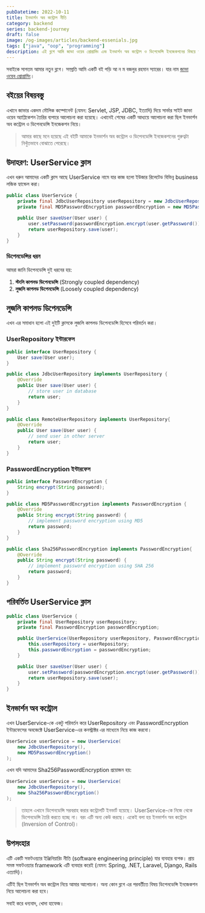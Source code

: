 ```yaml
---
pubDatetime: 2022-10-11
title: ইনভার্শন অব কন্ট্রোল নীতি
category: backend
series: backend-journey
draft: false
image: /og-images/articles/backend-essenials.jpg
tags: ["java", "oop", "programming"]
description: এই ব্লগে আমি জাভা ওয়েব প্রোগ্রামিং এবং ইনভার্শন অব কন্ট্রোল ও ডিপেন্ডেন্সি ইনজেকশনের বিষয়ে আলোচনা করতে চলেছি।
---
```


সবাইকে সাগতম আমার নতুন ব্লগে। সম্প্রতি আমি একটি বই পড়ি আ ন ম বজলুর রহমান স্যারের। যার নাম [জাভা ওয়েব প্রোগ্রামিং](https://bazlur.com/posts/2020-03-06-%E0%A6%9C%E0%A6%BE%E0%A6%AD%E0%A6%BE-%E0%A6%93%E0%A6%AF%E0%A6%BC%E0%A7%87%E0%A6%AC-%E0%A6%AA%E0%A7%8D%E0%A6%B0%E0%A7%8B%E0%A6%97%E0%A7%8D%E0%A6%B0%E0%A6%BE%E0%A6%AE%E0%A6%BF/)।

## বইয়ের বিষয়বস্তু

এখানে জাভার একদম মৌলিক কম্পোনেন্ট (যেমন: Servlet, JSP, JDBC, ইত্যাদি) দিয়ে সার্ভার সাইট জাভা ওয়েব অ্যাপ্লিকেশন তৈরির ব্যপারে আলোচনা করা হয়েছে। এখানেই শেষের একটি আধ্যয়ে আলোচনা করা ছিল ইনভার্শন অব কন্ট্রোল ও ডিপেনডেন্সি ইনজেকশন নিয়ে।

> আমার কাছে মনে হয়েছে এই বইটি আমাকে ইনভার্শন অব কন্ট্রোল ও ডিপেনডেন্সি ইনজেকশনের গুরুত্বটা নিখুঁতভাবে বোঝাতে পেরেছে।

## উদাহরণ: UserService ক্লাস

এখন ধরুন আমাদের একটি ক্লাস আছে UserService নামে যার কাজ হলো ইউজার রিলেটেড বিভিন্ন business লজিক হ্যান্ডেল করা।

```java
public class UserService {
    private final JdbcUserRepository userRepository = new JdbcUserRepository();
    private final MD5PasswordEncryption passwordEncryption = new MD5PasswordEncryption();

    public User saveUser(User user) {
        user.setPassword(passwordEncryption.encrypt(user.getPassword()));
        return userRepository.save(user);
    }
}
```

### ডিপেনডেন্সির ধরন

আমরা জানি ডিপেনডেন্সি দুই ধরনের হয়:

1. **স্টংলি কাপলড ডিপেনডেন্সি** (Strongly coupled dependency)
2. **লুজলি কাপলড ডিপেনডেন্সি** (Loosely coupled dependency)

## লুজলি কাপলড ডিপেনডেন্সি

এখন এর সমাধান হলো এই দুইটি ক্লাসকে লুজলি কাপলড ডিপেনডেন্সি হিসেবে পরিবর্তন করা।

### UserRepository ইন্টারফেস

```java
public interface UserRepository {
    User save(User user);
}

public class JdbcUserRepository implements UserRepository {
    @Override
    public User save(User user) {
        // store user in database
        return user;
    }
}

public class RemoteUserRepository implements UserRepository{
    @Override
    public User save(User user) {
        // send user in other server
        return user;
    }
}
```

### PasswordEncryption ইন্টারফেস

```java
public interface PasswordEncryption {
    String encrypt(String password);
}

public class MD5PasswordEncryption implements PasswordEncryption {
    @Override
    public String encrypt(String password) {
        // implement password encryption using MD5
        return password;
    }
}

public class Sha256PasswordEncryption implements PasswordEncryption{
    @Override
    public String encrypt(String password) {
        // implement password encryption using SHA 256
        return password;
    }
}
```

## পরিবর্তিত UserService ক্লাস

```java
public class UserService {
    private final UserRepository userRepository;
    private final PasswordEncryption passwordEncryption;

    public UserService(UserRepository userRepository, PasswordEncryption passwordEncryption) {
        this.userRepository = userRepository;
        this.passwordEncryption = passwordEncryption;
    }

    public User saveUser(User user) {
        user.setPassword(passwordEncryption.encrypt(user.getPassword()));
        return userRepository.save(user);
    }
}
```

## ইনভার্শন অব কন্ট্রোল

এখন UserService-কে একটু পরিবর্তন করে UserRepository এবং PasswordEncryption ইন্টারফেসের অবজেক্টে UserService-এর কনস্ট্রাক্টর এর মাধ্যেমে নিয়ে কাজ করবো।

```java
UserService userService = new UserService(
    new JdbcUserRepository(),
    new MD5PasswordEncryption()
);
```

এখন যদি আমাদের Sha256PasswordEncryption প্রয়োজন হয়:

```java
UserService userService = new UserService(
    new JdbcUserRepository(),
    new Sha256PasswordEncryption()
);
```

> তাহলে এখানে ডিপেনডেন্সি সরবরাহ করার কন্ট্রোলটি ইনভার্ট হয়েছে। UserService-কে নিজে থেকে ডিপেনডেন্সি তৈরি করতে হচ্ছে না। বরং এটি অন্য কেউ করছে। একেই বলা হয় ইনভার্শন অব কন্ট্রোল (Inversion of Control)।

## উপসংহার

এটি একটি সফটওয়্যার ইঞ্জিনিয়ারিং নীতি (software engineering principle) যার ব্যবহার ব্যপক। প্রায় সমস্ত সফটওয়্যার framework এটি ব্যবহার করেই (যেমন: Spring, .NET, Laravel, Django, Rails এত্যাদি)।

এটিই ছিল ইনভার্শন অব কন্ট্রোল নিয়ে আমার আলোচনা। অন্য কোন ব্লগে এর পরবর্তীতে বিষয় ডিপেনডেন্সি ইনজেকশন নিয়ে আলোচনা করা হবে।

সবাই করে ধন্যবাদ, খোদা হাফেজ।
